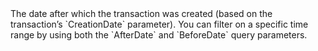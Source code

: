   
<ParamField query="AfterDate" type="timestamp" >     
The date after which the transaction was created (based on the transaction’s `CreationDate` parameter). You can filter on a specific time range by using both the `AfterDate` and `BeforeDate` query parameters.  
</ParamField>